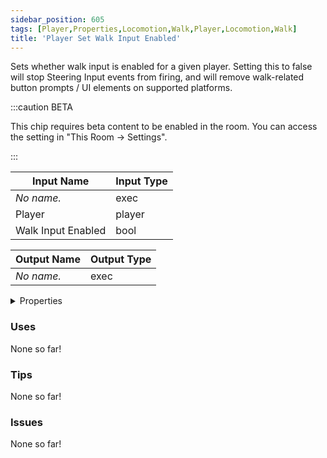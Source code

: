 ```yaml
---
sidebar_position: 605
tags: [Player,Properties,Locomotion,Walk,Player,Locomotion,Walk]
title: 'Player Set Walk Input Enabled'
---
```


Sets whether walk input is enabled for a given player. Setting this to false will stop Steering Input events from firing, and will remove walk-related button prompts / UI elements on supported platforms.

:::caution BETA

This chip requires beta content to be enabled in the room. You can access the setting in "This Room -> Settings".

:::


<EsbSvg />

| Input Name | Input Type |
|-----------|-----------|
| *No name.* | exec |
| Player | player |
| Walk Input Enabled | bool |

| Output Name | Output Type |
|-----------|-----------|
| *No name.* | exec |


<details>
  <summary>Properties</summary>
  <div>
    <div>
    <table>
      <thead>
        <tr>
          <th>Is beta required?</th>
          <th>✅</th>
        </tr>
        <tr>
          <th>Is this chip a trolling risk?</th>
          <th>❌</th>
        </tr>
        <tr>
          <th>Is this chip a role assignment risk?</th>
          <th>❌</th>
        </tr>
        <tr>
          <th>Chip UUID</th>
          <th>e5f60f37-b6f5-45a8-9ef6-ea38dd908531</th>
        </tr>
      </thead>
    </table>
    </div>
  </div>
</details>

### Uses

None so far!

### Tips

None so far!

### Issues

None so far!